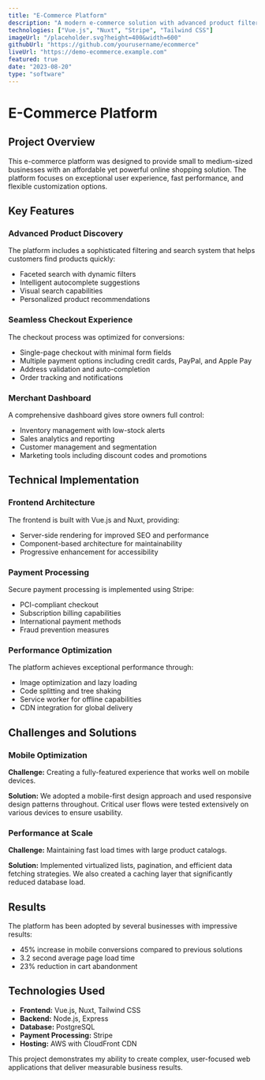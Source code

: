```yaml
---
title: "E-Commerce Platform"
description: "A modern e-commerce solution with advanced product filtering and search capabilities."
technologies: ["Vue.js", "Nuxt", "Stripe", "Tailwind CSS"]
imageUrl: "/placeholder.svg?height=400&width=600"
githubUrl: "https://github.com/yourusername/ecommerce"
liveUrl: "https://demo-ecommerce.example.com"
featured: true
date: "2023-08-20"
type: "software"
---
```


# E-Commerce Platform

## Project Overview

This e-commerce platform was designed to provide small to medium-sized businesses with an affordable yet powerful online shopping solution. The platform focuses on exceptional user experience, fast performance, and flexible customization options.

## Key Features

### Advanced Product Discovery

The platform includes a sophisticated filtering and search system that helps customers find products quickly:

- Faceted search with dynamic filters
- Intelligent autocomplete suggestions
- Visual search capabilities
- Personalized product recommendations

### Seamless Checkout Experience

The checkout process was optimized for conversions:

- Single-page checkout with minimal form fields
- Multiple payment options including credit cards, PayPal, and Apple Pay
- Address validation and auto-completion
- Order tracking and notifications

### Merchant Dashboard

A comprehensive dashboard gives store owners full control:

- Inventory management with low-stock alerts
- Sales analytics and reporting
- Customer management and segmentation
- Marketing tools including discount codes and promotions

## Technical Implementation

### Frontend Architecture

The frontend is built with Vue.js and Nuxt, providing:
- Server-side rendering for improved SEO and performance
- Component-based architecture for maintainability
- Progressive enhancement for accessibility

### Payment Processing

Secure payment processing is implemented using Stripe:
- PCI-compliant checkout
- Subscription billing capabilities
- International payment methods
- Fraud prevention measures

### Performance Optimization

The platform achieves exceptional performance through:
- Image optimization and lazy loading
- Code splitting and tree shaking
- Service worker for offline capabilities
- CDN integration for global delivery

## Challenges and Solutions

### Mobile Optimization

**Challenge:** Creating a fully-featured experience that works well on mobile devices.

**Solution:** We adopted a mobile-first design approach and used responsive design patterns throughout. Critical user flows were tested extensively on various devices to ensure usability.

### Performance at Scale

**Challenge:** Maintaining fast load times with large product catalogs.

**Solution:** Implemented virtualized lists, pagination, and efficient data fetching strategies. We also created a caching layer that significantly reduced database load.

## Results

The platform has been adopted by several businesses with impressive results:

- 45% increase in mobile conversions compared to previous solutions
- 3.2 second average page load time
- 23% reduction in cart abandonment

## Technologies Used

- **Frontend:** Vue.js, Nuxt, Tailwind CSS
- **Backend:** Node.js, Express
- **Database:** PostgreSQL
- **Payment Processing:** Stripe
- **Hosting:** AWS with CloudFront CDN

This project demonstrates my ability to create complex, user-focused web applications that deliver measurable business results.

